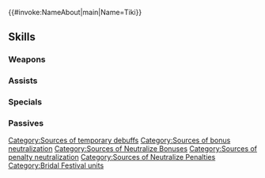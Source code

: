 {{#invoke:NameAbout|main|Name=Tiki}}{{HeroPage Tabs}}
{{Hero Infobox
|Name=Tiki
|Title=Bridal Reflections
|WeaponType=Colorless Breath
|MoveType=Armored
|Origin=Fire Emblem Awakening,Fire Emblem: Mystery of the Emblem
|Gender=FF
|harmonized=Grants【Resonance: Shields】, "neutralizes foe's bonuses during combat," and "neutralizes unit's penalties during combat" to unit and allies from the same titles as unit for 1 turn.<br><br>Once used, Harmonized Skill cannot be activated again right away. At start of every third turn, if Harmonized Skill has already been used, unit can use Harmonized Skill again.<br><br>【Resonance: Shields】<br>Grants Def/Res+4 during combat and the following effect for 1 turn: "During unit's first combat in player phase or enemy phase, foe cannot make a follow-up attack."
|secondPerson=Tiki
|actorEN=Mela Lee
|actorJP=大谷育江,諸星すみれ
|artist=ゲソきんぐ
|additionDate=May 19, 2023
|releaseDate=May 19, 2023
|entry=1;10
|cv1=10
|cv2=900100
|TagID=双界チキ覚醒
|InternalID=950
|Properties=special,harmonized,hat,tiara
|description=The Voice, Tiki, who met her younger self at the bridal festival and is having a lovely time together with herself. They appear in Fire Emblem Awakening / Mystery of the Emblem.
}}
{{Stats Page
|Lv1HP=18|Lv1ATK=12|Lv1SPD=7|Lv1DEF=7|Lv1RES=15
|GRHP=55|GRATK=70|GRSPD=45|GRDEF=75|GRRES=70
}}
==Skills==
===Weapons===
{{Weapons Table
|weapon1=Fire Breath
|weapon1Default=1
|weapon1Unlock=1
|weapon2=Fire Breath+
|weapon2Default=2
|weapon2Unlock=2
|weapon3=Flametongue
|weapon3Default=4
|weapon3Unlock=3
|weapon4=Twin Divinestone
|weapon4Default=5
|weapon4Unlock=5
}}
===Assists===
{{Assists Table}}
===Specials===
{{Specials Table
|special1=Chilling Wind
|special1Default=4
|special1Unlock=3
|special2=Iceberg
|special2Unlock=4
|special3=Armored Floe
|special3Unlock=5
}}
===Passives===
{{Passives Table
|passiveA1=Warding Stance 1
|passiveA2=Mirror Stance 1
|passiveA3=Mirror Stance 2
|passiveA4=Mirror Stance 3
|passiveA1Unlock=2
|passiveA2Unlock=3
|passiveA3Unlock=4
|passiveA4Unlock=5
|passiveB1=New Divinity
|passiveB1Unlock=5
|passiveC1=A/R Far Save 1
|passiveC2=A/R Far Save 2
|passiveC3=A/R Far Save 3
|passiveC1Unlock=1
|passiveC2Unlock=2
|passiveC3Unlock=4
}}
{{Heroes Navbox}}[[Category:Sources of temporary debuffs]][[Category:Sources of bonus neutralization]][[Category:Sources of Neutralize Bonuses]][[Category:Sources of penalty neutralization]][[Category:Sources of Neutralize Penalties]]
[[Category:Bridal Festival units]]